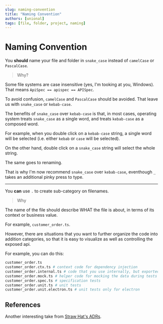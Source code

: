 ```yaml
---
slug: naming-convention
title: "Naming Convention"
authors: [unional]
tags: [file, folder, project, naming]
---
```


# Naming Convention

You **should** name your file and folder in `snake_case` instead of `camelCase` or `PascalCase`.

> Why?

Some file systems are case insensitive (yes, I'm tooking at you, Windows).
That means `ApiSpec == apispec == APISpec`.

To avoid confusion, `camelCase` and `PascalCase` should be avoided.
That leave us with `snake_case` or `kebab-case`.

The benefits of `snake_case` over `kebab-case` is that,
in most cases, operating system treats `snake_case` as a single word,
and treats `kebab-case` as a composed word.

For example, when you double click on a `kebab-case` string,
a single word will be selected (i.e. either `kebab` or `case` will be selected).

On the other hand, double click on a `snake_case` string will select the whole string.

The same goes to renaming.

That is why I'm now recommend `snake_case` over `kebab-case`,
eventhough `_` takes an additional pinky press to type.

---

You **can** use `.` to create sub-category on filenames.

> Why

The name of the file should describe WHAT the file is about,
in terms of its context or business value.

For example, `customer_order.ts`.

However, there are situations that you want to further organize the code into addition categories,
so that it is easy to visualize as well as controlling the exposed api.

For example, you can do this:

```sh
customer_order.ts
customer_order.ctx.ts # context code for dependency injection
customer_order.internal.ts # code that you use internally, but exported for your tests
customer_order.mock.ts # helper code for mocking the data during tests
customer_order.spec.ts # specification tests
customer_order.unit.ts # unit tests
customer_order.unit.electron.ts # unit tests only for electron
```

## References

Another interesting take from [Straw Hat's ADRs][straw_hat_adr_file_convention].

[straw_hat_adr_file_convention]: https://straw-hat-team.github.io/adr/3122196229/README.html
